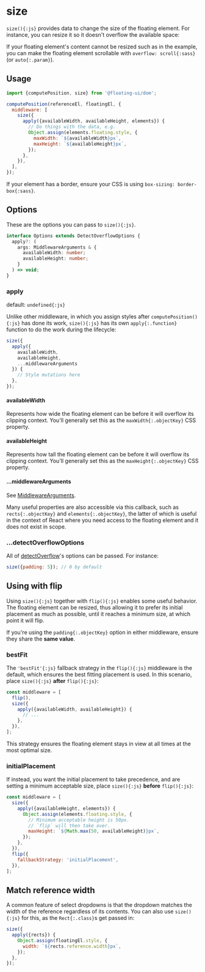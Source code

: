 # size

`size(){:js}` provides data to change the size of the floating
element. For instance, you can resize it so it doesn't overflow
the available space:

<div className="flex flex-col gap-4">
  <Chrome
    label="Scroll the container"
    center
    scrollable
    className="h-96"
  >
    <Floating
      tooltipStyle={{
        height: 300,
        overflow: 'hidden',
        maxHeight: 0,
      }}
      middleware={[{name: 'size', options: {padding: 5}}]}
    >
      <div className="grid place-items-center w-32 h-32 border-2 border-gray-1000 border-dashed" />
    </Floating>
  </Chrome>
</div>

If your floating element's content cannot be resized such as in
the example, you can make the floating element scrollable with
`overflow: scroll{:sass}` (or `auto{:.param}`).

## Usage

```js
import {computePosition, size} from '@floating-ui/dom';

computePosition(referenceEl, floatingEl, {
  middleware: [
    size({
      apply({availableWidth, availableHeight, elements}) {
        // Do things with the data, e.g.
        Object.assign(elements.floating.style, {
          maxWidth: `${availableWidth}px`,
          maxHeight: `${availableHeight}px`,
        });
      },
    }),
  ],
});
```

If your element has a border, ensure your CSS is using
`box-sizing: border-box{:sass}`.

## Options

These are the options you can pass to `size(){:js}`.

```ts
interface Options extends DetectOverflowOptions {
  apply?: (
    args: MiddlewareArguments & {
      availableWidth: number;
      availableHeight: number;
    }
  ) => void;
}
```

### apply

default: `undefined{:js}`

Unlike other middleware, in which you assign styles after
`computePosition(){:js}` has done its work, `size(){:js}` has its
own `apply{:.function}` function to do the work during the
lifecycle:

```js
size({
  apply({
    availableWidth,
    availableHeight,
    ...middlewareArguments
  }) {
    // Style mutations here
  },
});
```

#### availableWidth

Represents how wide the floating element can be before it will
overflow its clipping context. You'll generally set this as the
`maxWidth{:.objectKey}` CSS property.

#### availableHeight

Represents how tall the floating element can be before it will
overflow its clipping context. You'll generally set this as the
`maxHeight{:.objectKey}` CSS property.

#### ...middlewareArguments

See [MiddlewareArguments](/docs/middleware#middlewarearguments).

Many useful properties are also accessible via this callback,
such as `rects{:.objectKey}` and `elements{:.objectKey}`, the
latter of which is useful in the context of React where you need
access to the floating element and it does not exist in scope.

### ...detectOverflowOptions

All of [detectOverflow](/docs/detectOverflow#options)'s options
can be passed. For instance:

```js
size({padding: 5}); // 0 by default
```

## Using with flip

Using `size(){:js}` together with `flip(){:js}` enables some
useful behavior. The floating element can be resized, thus
allowing it to prefer its initial placement as much as possible,
until it reaches a minimum size, at which point it will flip.

If you're using the `padding{:.objectKey}` option in either
middleware, ensure they share the **same value**.

### bestFit

The `'bestFit'{:js}` fallback strategy in the `flip(){:js}`
middleware is the default, which ensures the best fitting
placement is used. In this scenario, place `size(){:js}`
**after** `flip(){:js}`:

```js
const middleware = [
  flip(),
  size({
    apply({availableWidth, availableHeight}) {
      // ...
    },
  }),
];
```

<div className="flex flex-col gap-4">
  <Chrome
    label="Scroll the container"
    center
    scrollable
    className="h-96"
  >
    <Floating
      tooltipStyle={{
        height: 200,
        overflow: 'hidden',
        maxHeight: 0,
      }}
      middleware={[
        {name: 'flip', options: {padding: 5}},
        {name: 'size', options: {padding: 5}},
      ]}
    >
      <div className="grid place-items-center w-32 h-32 border-2 border-gray-1000 border-dashed" />
    </Floating>
  </Chrome>
</div>

This strategy ensures the floating element stays in view at all
times at the most optimal size.

### initialPlacement

If instead, you want the initial placement to take precedence,
and are setting a minimum acceptable size, place `size(){:js}`
**before** `flip(){:js}`:

```js
const middleware = [
  size({
    apply({availableHeight, elements}) {
      Object.assign(elements.floating.style, {
        // Minimum acceptable height is 50px.
        // `flip` will then take over.
        maxHeight: `${Math.max(50, availableHeight)}px`,
      });
    },
  }),
  flip({
    fallbackStrategy: 'initialPlacement',
  }),
];
```

## Match reference width

A common feature of select dropdowns is that the dropdown matches
the width of the reference regardless of its contents. You can
also use `size(){:js}` for this, as the `Rect{:.class}`s get
passed in:

```js /rects/
size({
  apply({rects}) {
    Object.assign(floatingEl.style, {
      width: `${rects.reference.width}px`,
    });
  },
});
```
